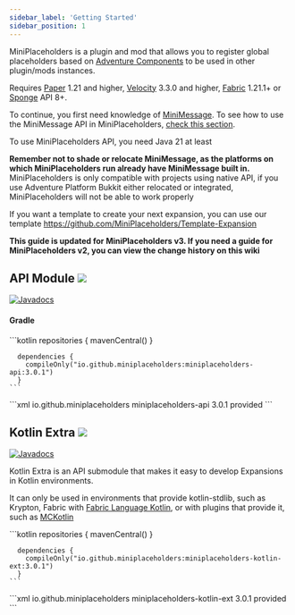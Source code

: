 ```yaml
---
sidebar_label: 'Getting Started'
sidebar_position: 1
---
```



MiniPlaceholders is a plugin and mod that allows you to register global placeholders based on [Adventure Components](https://docs.advntr.dev/text.html) to be used in other plugin/mods instances.

Requires [Paper](https://papermc.io/software/paper) 1.21 and higher, [Velocity](https://papermc.io/software/velocity) 3.3.0 and higher, [Fabric](https://fabricmc.net/) 1.21.1+ or [Sponge](https://spongepowered.org/) API 8+.

To continue, you first need knowledge of [MiniMessage](https://docs.adventure.kyori.net/minimessage/index.html). To see how to use the MiniMessage API in MiniPlaceholders, [check this section](https://github.com/MiniPlaceholders/MiniPlaceholders/wiki/MiniMessage-API-in-MiniPlaceholders).

To use MiniPlaceholders API, you need Java 21 at least

**Remember not to shade or relocate MiniMessage, as the platforms on which MiniPlaceholders run already have MiniMessage built in.** MiniPlaceholders is only compatible with projects using native API, if you use Adventure Platform Bukkit either relocated or integrated, MiniPlaceholders will not be able to work properly

If you want a template to create your next expansion, you can use our template https://github.com/MiniPlaceholders/Template-Expansion

**This guide is updated for MiniPlaceholders v3. If you need a guide for MiniPlaceholders v2, you can view the change history on this wiki**

## API Module ![](https://img.shields.io/maven-central/v/io.github.miniplaceholders/miniplaceholders-api?style=flat-square)

[![Javadocs](https://github.com/MiniPlaceholders/MiniPlaceholders/assets/68704415/fd7a3c86-d377-48f2-8230-67f50cdf2db6)](https://javadoc.io/doc/io.github.miniplaceholders/miniplaceholders-api)


#### Gradle

<Tabs groupId="build-system">
  <TabItem value="gradle" label="Gradle" default>
    ```kotlin
      repositories {
        mavenCentral()
      }

      dependencies {
        compileOnly("io.github.miniplaceholders:miniplaceholders-api:3.0.1")
      }
    ```
  </TabItem>
  <TabItem value="maven" label="Maven">
    ```xml
    <dependency>
      <groupId>io.github.miniplaceholders</groupId>
      <artifactId>miniplaceholders-api</artifactId>
      <version>3.0.1</version>
      <scope>provided</scope>
    </dependency>
```
  </TabItem>
</Tabs>


## Kotlin Extra ![](https://img.shields.io/maven-central/v/io.github.miniplaceholders/miniplaceholders-kotlin-ext?style=flat-square)

[![Javadocs](https://github.com/MiniPlaceholders/MiniPlaceholders/assets/68704415/fd7a3c86-d377-48f2-8230-67f50cdf2db6)](https://javadoc.io/doc/io.github.miniplaceholders/miniplaceholders-kotlin-ext)

Kotlin Extra is an API submodule that makes it easy to develop Expansions in Kotlin environments.

It can only be used in environments that provide kotlin-stdlib, such as Krypton, Fabric with [Fabric Language Kotlin](https://modrinth.com/mod/fabric-language-kotlin), or with plugins that provide it, such as [MCKotlin](https://modrinth.com/plugin/mckotlin)


<Tabs groupId="build-system">
  <TabItem value="gradle" label="Gradle" default>
    ```kotlin
      repositories {
        mavenCentral()
      }

      dependencies {
        compileOnly("io.github.miniplaceholders:miniplaceholders-kotlin-ext:3.0.1")
      }
    ```
  </TabItem>
  <TabItem value="maven" label="Maven">
    ```xml
    <dependency>
      <groupId>io.github.miniplaceholders</groupId>
      <artifactId>miniplaceholders-kotlin-ext</artifactId>
      <version>3.0.1</version>
      <scope>provided</scope>
    </dependency>
```
  </TabItem>
</Tabs>
